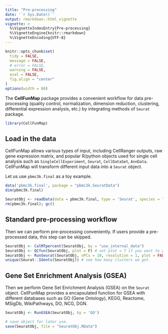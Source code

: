 ```yaml
---
title: "Pre-processing"
date: '`r Sys.Date()`'
output: rmarkdown::html_vignette
vignette: >
  %\VignetteIndexEntry{Pre-processing}
  %\VignetteEngine{knitr::rmarkdown}
  %\VignetteEncoding{UTF-8}
---
```



```r
knitr::opts_chunk$set(
  tidy = FALSE,
  message = FALSE,
  # error = FALSE,
  warning = FALSE,
  eval = FALSE,
  fig.align = "center"
)
options(width = 80)
```


The **CellFunMap** package provides a convenient workflow for data pre-processing (quality control, normalization, dimension reduction, clustering, differential expression analysis, etc.) by integrating methods of `Seurat` package.

```r
library(CellFunMap)
```

## Load in the data

CellFunMap allows various types of input, including CellRanger outputs, raw gene expression matrix, and popular R/python objects used for single cell analysis such as `SingleCellExperiment`, `Seurat`, `CellDataSet`, `AnnData`. CellFunMap will transform different input data into a `Seurat` object.

Let us use `pbmc3k.final` as a toy example.

```r
data('pbmc3k.final', package = "pbmc3k.SeuratData")
dim(pbmc3k.final)

SeuratObj <- readData(data = pbmc3k.final, type = 'Seurat', species = "Homo sapiens")
rm(pbmc3k.final); gc()
```

## Standard pre-processing workflow

Then we can perform pre-processing conveniently. If users provide a pre-processed data, this step can be skipped.

```r
SeuratObj <- CalMTpercent(SeuratObj, by = "use_internal_data")
SeuratObj <- QCfun(SeuratObj, plot = F) # set plot = T if you want to get the QC reports.
SeuratObj <- RunSeurat(SeuratObj, nPCs = 10, resolution = 1, plot = FALSE)
unique(Seurat::Idents(SeuratObj)) # see how many clusters we got.
```

## Gene Set Enrichment Analysis (GSEA)

Then we perform Gene Set Enrichment Analysis (GSEA) on the `Seurat` object. CellFunMap provides a encapsulated function for GSEA with different databases such as GO (Gene Ontology), KEGG, Reactome, MSigDb, WikiPathways, DO, NCG, DGN.

```r
SeuratObj <- RunGSEA(SeuratObj, by = 'GO')

# save object for later use.
save(SeuratObj, file = "SeuratObj.RData")
```




